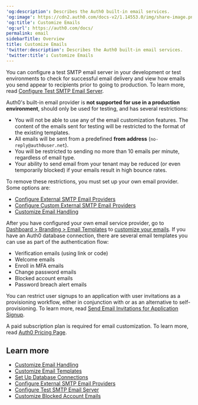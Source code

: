 ---
'og:description': Describes the Auth0 built-in email services.
'og:image': https://cdn2.auth0.com/docs-v2/1.14553.0/img/share-image.png
'og:title': Customize Emails
'og:url': https://auth0.com/docs/
permalink: email
sidebarTitle: Overview
title: Customize Emails
'twitter:description': Describes the Auth0 built-in email services.
'twitter:title': Customize Emails
---
You can configure a test SMTP email server in your development or test environments to check for successful email delivery and view how emails you send appear to recipients prior to going to production. To learn more, read [Configure Test SMTP Email Server](/docs/customize/email/configure-test-smtp-email-servers).

Auth0's built-in email provider is **not supported for use in a production environment**, should only be used for testing, and has several restrictions:

* You will not be able to use any of the email customization features. The content of the emails sent for testing will be restricted to the format of the existing templates.
* All emails will be sent from a predefined **from address** (`no-reply@auth0user.net`).
* You will be restricted to sending no more than 10 emails per minute, regardless of email type.
* Your ability to send email from your tenant may be reduced (or even temporarily blocked) if your emails result in high bounce rates.

To remove these restrictions, you must set up your own email provider. Some options are:

* [Configure External SMTP Email Providers](/docs/customize/email/smtp-email-providers)
* [Configure Custom External SMTP Email Providers](/docs/customize/email/smtp-email-providers/configure-custom-external-smtp-email-provider)
* [Customize Email Handling](/docs/customize/email/manage-email-flow)

After you have configured your own email service provider, go to [Dashboard > Branding > Email Templates](https://manage.auth0.com/#/emails) to [customize your emails](/docs/customize/email/email-templates). If you have an Auth0 database connection, there are several email templates you can use as part of the authentication flow:

* Verification emails (using link or code)
* Welcome emails
* Enroll in <Tooltip tip="Multi-factor authentication (MFA): User authentication process that uses a factor in addition to username and password such as a code via SMS." cta="View Glossary" href="/docs/glossary?term=MFA">MFA</Tooltip> emails
* Change password emails
* Blocked account emails
* Password breach alert emails

You can restrict user signups to an application with user invitations as a provisioning workflow, either in conjunction with or as an alternative to self-provisioning. To learn more, read [Send Email Invitations for Application Signup](/docs/customize/email/send-email-invitations-for-application-signup).

A paid subscription plan is required for email customization. To learn more, read [Auth0 Pricing Page](https://auth0.com/pricing).

## Learn more

* [Customize Email Handling](/docs/customize/email/manage-email-flow)
* [Customize Email Templates](/docs/customize/email/email-templates)
* [Set Up Database Connections](/docs/get-started/applications/set-up-database-connections)
* [Configure External SMTP Email Providers](/docs/customize/email/smtp-email-providers)
* [Configure Test SMTP Email Server](/docs/customize/email/configure-test-smtp-email-servers)
* [Customize Blocked Account Emails](/docs/customize/email/customize-blocked-account-emails)
